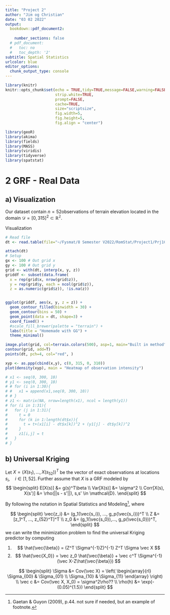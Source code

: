```yaml
---
title: "Project 2"
author: "Jim og Christian"
date: "03 02 2022"
output: 
  bookdown::pdf_document2:
    
    number_sections: false
  # pdf_document:
  #   toc: no
  #   toc_depth: '2'
subtitle: Spatial Statistics
urlcolor: blue
editor_options: 
  chunk_output_type: console
---
```


```r
library(knitr)
knitr::opts_chunk$set(echo = TRUE,tidy=TRUE,message=FALSE,warning=FALSE,
                      strip.white=TRUE,
                      prompt=FALSE,
                      cache=TRUE, 
                      size="scriptsize",
                      fig.width=5, 
                      fig.height=5, 
                      fig.align = "center")
```

```r
library(geoR)    
library(akima)   
library(fields)   
library(MASS)     
library(viridis)  
library(tidyverse)
library(spatstat)
```

# 2 GRF - Real Data
## a) Visualization

Our dataset contain $n = 52$observations of terrain elevation located in the domain $\mathcal{D} = [0, 315]^2\subset\mathbb{R^2}$.

Visualization \textcolor{blue}{Vet ikke om d trengs noe mer intro til visualization?} 
```r
# Read file
dt <- read.table(file="~/Fysmat/8 Semester V2022/RomStat/Project1/Prj1Code_romstat/topo.dat")

attach(dt)
# Setup
gx <- 100 # Out grid x
gy <- 100 # Out grid y
grid <- with(dt, interp(x, y, z))
griddf <- subset(data.frame(
  x = rep(grid$x, nrow(grid$z)),
  y = rep(grid$y, each = ncol(grid$z)),
  z = as.numeric(grid$z)), !is.na(z))


ggplot(griddf, aes(x, y, z = z)) +
  geom_contour_filled(binwidth = 30) +
  geom_contour(bins = 50) +
  geom_point(data = dt, shape=3) +
  coord_fixed() +
  #scale_fill_brewer(palette = "terrain") +
  labs(title = "Homemade with GG") +
  theme_minimal()

image.plot(grid, col=terrain.colors(500), asp=1, main="Built in method")
contour(grid, add=T)
points(dt, pch=4, col="red", )

xyp <- as.ppp(cbind(x,y), c(0, 315, 0, 310))
plot(density(xyp), main = "Heatmap of observation intensity")

```


```r
# x1 <- seq(0, 300, 10)
# y1 <- seq(0, 300, 10)
# # for (i in 1:30){
# #   x1 = append(x1,seq(0, 300, 10))
# # }
# z1 <- matrix(NA, nrow=length(x1), ncol = length(y1))
# for (i in 1:31){
#   for (j in 1:31){
#     t = 0
#     for (k in 1:length(dt$x)){
#       t = t+(x1[i] - dt$x[k])^2 + (y1[j] - dt$y[k])^2
#     }
#     z1[i,j] = t
#   }
# }
```

\textcolor{green}{Explain what we see}

## b) Universal Kriging
Let $X = (X(s_1),...,X(s_{52}))^T$ be the vector of exact observations at locations $s_i,\quad i\in[1,52]$. Further assume that $X$ is a GRF modeled by
$$
\begin{split}
  E[X(s)] &= g(s)^T\beta \\
  Var[X(s)] &= \sigma^2 \\
  Corr[X(s), X(s')] &= \rho(||s - s'||), s,s' \in \mathcal{D}.
\end{split}
$$
\textcolor{blue}{refer to text setup or write in full as done below?}

By following the notation in Spatial Statistics and Modeling[^1], where

[^1]:Gaetan & Guyon (2009), p.44. not sure if needed, but an example of footnote.

$$
\begin{split}
  \vec{z_i} &= (g_1(\vec{s_i}), ..., g_p(\vec{s_i}))^T \\
  Z &= [z_1^T, ..., z_{52}^T]^T \\
  z_0 &= (g_1(\vec{s_0}),..., g_p(\vec{s_0}))^T,
\end{split}
$$
we can write the minimization problem to find the universal Kriging predictor by computing

1. 
$$
\hat{\vec{\beta}} = (Z^T \Sigma^{-1}Z)^{-1} Z^T \Sigma \vec X
$$
2. 
$$
\hat{\vec{X_0}} = \vec z_0 \hat{\vec{\beta}} + \vec c^T \Sigma^{-1} (\vec X-Z\hat{\vec{\beta}})
$$

\textcolor{blue}{c is covar fnc mentioned in task 1. Need to mention here?}
$$
\begin{split}
  \Sigma &= Cov(\vec X) = \left( 
  \begin{array}{rl}
    \Sigma_{00} & \Sigma_{01} \\
    \Sigma_{10} & \Sigma_{11}
  \end{array} \right) \\
  \vec c &= Cov(\vec X, X_0) = \sigma^2\rho?? \\
  \rho(h) &= \exp(-(0.05)^{1.5}) 
\end{split}
$$

\textcolor{green}{universal Kriging prediction variance. Does $\sigma^2$ need to change for different parameterizations of the expectation function?} 